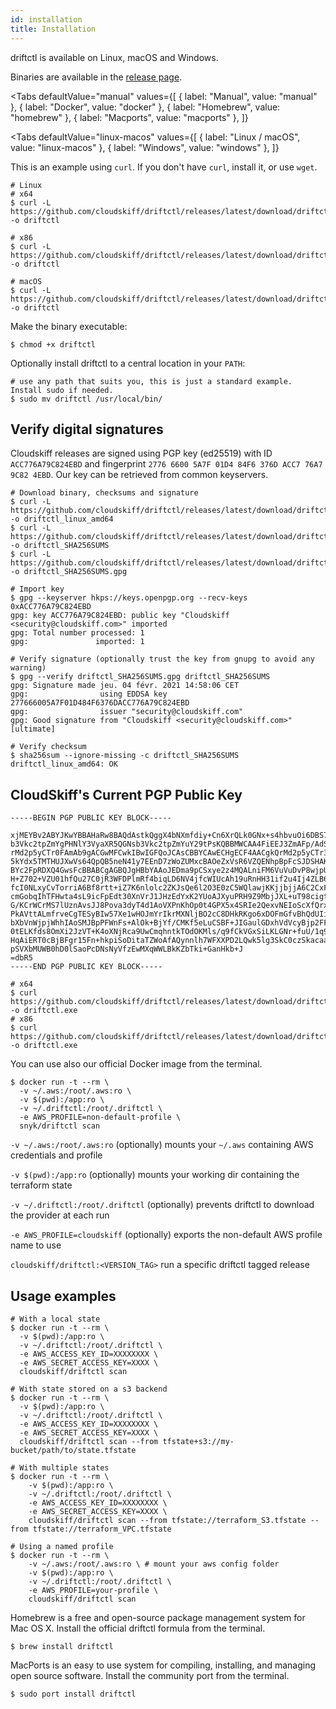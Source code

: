 ```yaml
---
id: installation
title: Installation
---
```



driftctl is available on Linux, macOS and Windows.

Binaries are available in the [release page](https://github.com/cloudskiff/driftctl/releases).

<Tabs
  defaultValue="manual"
  values={[
    { label: "Manual", value: "manual" },
    { label: "Docker", value: "docker" },
    { label: "Homebrew", value: "homebrew" },
    { label: "Macports", value: "macports" },
  ]}
>
  <TabItem value="manual">

<Tabs
  defaultValue="linux-macos"
  values={[
    { label: "Linux / macOS", value: "linux-macos" },
    { label: "Windows", value: "windows" },
  ]}
>
  <TabItem value="linux-macos">

This is an example using `curl`. If you don't have `curl`, install it, or use `wget`.

```shell
# Linux
# x64
$ curl -L https://github.com/cloudskiff/driftctl/releases/latest/download/driftctl_linux_amd64 -o driftctl

# x86
$ curl -L https://github.com/cloudskiff/driftctl/releases/latest/download/driftctl_linux_386 -o driftctl

# macOS
$ curl -L https://github.com/cloudskiff/driftctl/releases/latest/download/driftctl_darwin_amd64 -o driftctl
```

Make the binary executable:

```shell
$ chmod +x driftctl
```

Optionally install driftctl to a central location in your `PATH`:

```shell
# use any path that suits you, this is just a standard example. Install sudo if needed.
$ sudo mv driftctl /usr/local/bin/
```

## Verify digital signatures

Cloudskiff releases are signed using PGP key (ed25519) with ID `ACC776A79C824EBD` and fingerprint `2776 6600 5A7F 01D4 84F6 376D ACC7 76A7 9C82 4EBD`. Our key can be retrieved from common keyservers.

```shell
# Download binary, checksums and signature
$ curl -L https://github.com/cloudskiff/driftctl/releases/latest/download/driftctl_linux_amd64 -o driftctl_linux_amd64
$ curl -L https://github.com/cloudskiff/driftctl/releases/latest/download/driftctl_SHA256SUMS -o driftctl_SHA256SUMS
$ curl -L https://github.com/cloudskiff/driftctl/releases/latest/download/driftctl_SHA256SUMS.gpg -o driftctl_SHA256SUMS.gpg

# Import key
$ gpg --keyserver hkps://keys.openpgp.org --recv-keys 0xACC776A79C824EBD
gpg: key ACC776A79C824EBD: public key "Cloudskiff <security@cloudskiff.com>" imported
gpg: Total number processed: 1
gpg:               imported: 1

# Verify signature (optionally trust the key from gnupg to avoid any warning)
$ gpg --verify driftctl_SHA256SUMS.gpg driftctl_SHA256SUMS
gpg: Signature made jeu. 04 févr. 2021 14:58:06 CET
gpg:                using EDDSA key 277666005A7F01D484F6376DACC776A79C824EBD
gpg:                issuer "security@cloudskiff.com"
gpg: Good signature from "Cloudskiff <security@cloudskiff.com>" [ultimate]

# Verify checksum
$ sha256sum --ignore-missing -c driftctl_SHA256SUMS
driftctl_linux_amd64: OK
```

## CloudSkiff's Current PGP Public Key

```
-----BEGIN PGP PUBLIC KEY BLOCK-----

xjMEYBv2ABYJKwYBBAHaRw8BAQdAstkQggX4bNXmfdiy+Cn6XrQLk0GNx+s4hbvuOi6DBS7NJENs
b3Vkc2tpZmYgPHNlY3VyaXR5QGNsb3Vkc2tpZmYuY29tPsKQBBMWCAA4FiEEJ3ZmAFp/AdSE9jdt
rMd2p5yCTr0FAmAb9gACGwMFCwkIBwIGFQoJCAsCBBYCAwECHgECF4AACgkQrMd2p5yCTr3CCgEA
5kYdx5TMTHUJXwVs64QpQB5neN41y7EEnD7zWoZUMxcBAOeZxVsR6VZQENhpBpFcSJDSHAK6KDdr
BYc2FpRDXQ4GwsFcBBABCgAGBQJgHBbYAAoJEDma9pCSxye2z4MQALniFM6VuVuDvP8wjpUixIFl
H+Z702+VZU01hfQu27C0jR3WFDPlmRf4biqLD6NV4jfcWIUcAh19uRnHH31if2u4Ij4ZLB6uhm1C
fcI0NLxyCvTorriA6Bf8rtt+iZ7K6nlolc2ZKJsQe6l2O3E0zC5WQlawjKKjjbjjA6C2CxFwcYib
cmGobqIhTFHwta4sL9icFpEdt30XnVrJ1JHzEdYxK2YUoAJXyuPRH9Z9MbjJXL+uT98cigtOLdM2
G/KCrWCrMS7lUznAvsJJ8Pova3dyT4d1AoVXPnKhOp0t4GPX5x4SRIe2QexvNEIoScXfQrxsONWL
PkAVttALmfrveCgTESyBIw57Xe1wHOJmYrIkrMXNljBO2cC8DHkRKgo6xDOFmGfvBhQdUIiSe3/8
bXbVnWjpjWhhIAoSMJBpPFWnFs+AlOk+BjYf/CMKf5eLuCSBF+JIGaulGDxhVdVcyBjp2FFw9FBs
0tELKfds8OmXi2JzVT+K4oXNjRca9UwCmqhntkTOdOKMls/q9fCkVGxSiLKLGNr+fuU/1q9MISHi
HqAiERT0cBjBFgr15Fn+hkpiSoDitaTZWoAfAQynnlh7WFXXPD2LQwk5lg3SkC0czSkacaaAoRCW
pSVXbMUWB0hD0lSaoPcDNsNyVfzEwMXqWWLBkKZbTki+GanHkb+J
=dbR5
-----END PGP PUBLIC KEY BLOCK-----
```

  </TabItem>
  <TabItem value="windows">

```shell
# x64
$ curl https://github.com/cloudskiff/driftctl/releases/latest/download/driftctl_windows_amd64.exe -o driftctl.exe
# x86
$ curl https://github.com/cloudskiff/driftctl/releases/latest/download/driftctl_windows_386.exe -o driftctl.exe
```

  </TabItem>
</Tabs>

  </TabItem>
  <TabItem value="docker">

You can use also our official Docker image from the terminal.

```shell
$ docker run -t --rm \
  -v ~/.aws:/root/.aws:ro \
  -v $(pwd):/app:ro \
  -v ~/.driftctl:/root/.driftctl \
  -e AWS_PROFILE=non-default-profile \
  snyk/driftctl scan
```

`-v ~/.aws:/root/.aws:ro` (optionally) mounts your `~/.aws` containing AWS credentials and profile

`-v $(pwd):/app:ro` (optionally) mounts your working dir containing the terraform state

`-v ~/.driftctl:/root/.driftctl` (optionally) prevents driftctl to download the provider at each run

`-e AWS_PROFILE=cloudskiff` (optionally) exports the non-default AWS profile name to use

`cloudskiff/driftctl:<VERSION_TAG>` run a specific driftctl tagged release

## Usage examples

```shell
# With a local state
$ docker run -t --rm \
  -v $(pwd):/app:ro \
  -v ~/.driftctl:/root/.driftctl \
  -e AWS_ACCESS_KEY_ID=XXXXXXXX \
  -e AWS_SECRET_ACCESS_KEY=XXXX \
  cloudskiff/driftctl scan

# With state stored on a s3 backend
$ docker run -t --rm \
  -v $(pwd):/app:ro \
  -v ~/.driftctl:/root/.driftctl \
  -e AWS_ACCESS_KEY_ID=XXXXXXXX \
  -e AWS_SECRET_ACCESS_KEY=XXXX \
  cloudskiff/driftctl scan --from tfstate+s3://my-bucket/path/to/state.tfstate

# With multiple states
$ docker run -t --rm \
    -v $(pwd):/app:ro \
    -v ~/.driftctl:/root/.driftctl \
    -e AWS_ACCESS_KEY_ID=XXXXXXXX \
    -e AWS_SECRET_ACCESS_KEY=XXXX \
    cloudskiff/driftctl scan --from tfstate://terraform_S3.tfstate --from tfstate://terraform_VPC.tfstate

# Using a named profile
$ docker run -t --rm \
    -v ~/.aws:/root/.aws:ro \ # mount your aws config folder
    -v $(pwd):/app:ro \
    -v ~/.driftctl:/root/.driftctl \
    -e AWS_PROFILE=your-profile \
    cloudskiff/driftctl scan
```

  </TabItem>
  <TabItem value="homebrew">

Homebrew is a free and open-source package management system for Mac OS X. Install the official driftctl formula from the terminal.

```shell
$ brew install driftctl
```

  </TabItem>
  <TabItem value="macports">

MacPorts is an easy to use system for compiling, installing, and managing open source software. Install the community port from the terminal.

```shell
$ sudo port install driftctl
```

  </TabItem>
</Tabs>
